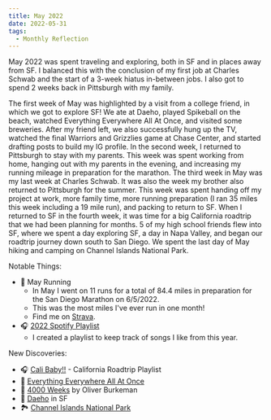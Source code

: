 ```yaml
---
title: May 2022
date: 2022-05-31
tags:
  - Monthly Reflection
---
```


May 2022 was spent traveling and exploring, both in SF and in places away from SF. I balanced this with the conclusion of my first job at Charles Schwab and the start of a 3-week hiatus in-between jobs. I also got to spend 2 weeks back in Pittsburgh with my family.

The first week of May was highlighted by a visit from a college friend, in which we got to explore SF! We ate at Daeho, played Spikeball on the beach, watched Everything Everywhere All At Once, and visited some breweries. After my friend left, we also successfully hung up the TV, watched the final Warriors and Grizzlies game at Chase Center, and started drafting posts to build my IG profile. In the second week, I returned to Pittsburgh to stay with my parents. This week was spent working from home, hanging out with my parents in the evening, and increasing my running mileage in preparation for the marathon. The third week in May was my last week at Charles Schwab. It was also the week my brother also returned to Pittsburgh for the summer. This week was spent handing off my project at work, more family time, more running preparation (I ran 35 miles this week including a 19 mile run), and packing to return to SF. When I returned to SF in the fourth week, it was time for a big California roadtrip that we had been planning for months. 5 of my high school friends flew into SF, where we spent a day exploring SF, a day in Napa Valley, and began our roadtrip journey down south to San Diego. We spent the last day of May hiking and camping on Channel Islands National Park.

Notable Things:
* 🏃 May Running
  * In May I went on 11 runs for a total of 84.4 miles in preparation for the San Diego Marathon on 6/5/2022.
  * This was the most miles I've ever run in one month!
  * Find me on [Strava](https://www.strava.com/athletes/61708570).
* 🎧 [2022 Spotify Playlist](https://open.spotify.com/playlist/17UjAxkkv1pG7Q8t9pN7uo?si=16b1dc25eb404ba7)
  * I created a playlist to keep track of songs I like from this year.

New Discoveries:
* 🎧 [Cali Baby!!](https://open.spotify.com/playlist/6naQTLDrxwLWVajh7SD99R?si=09773efd013148f8) - California Roadtrip Playlist
* 🎥 [Everything Everywhere All At Once](https://www.imdb.com/title/tt6710474/)
* 📖 [4000 Weeks](https://www.amazon.com/Four-Thousand-Weeks-Management-Mortals/dp/0374159122) by Oliver Burkeman
* 🍳 [Daeho](https://www.yelp.com/biz/daeho-kalbijjim-and-beef-soup-san-francisco-9) in SF
* 🏞️ [Channel Islands National Park](https://www.nps.gov/chis/index.htm)
